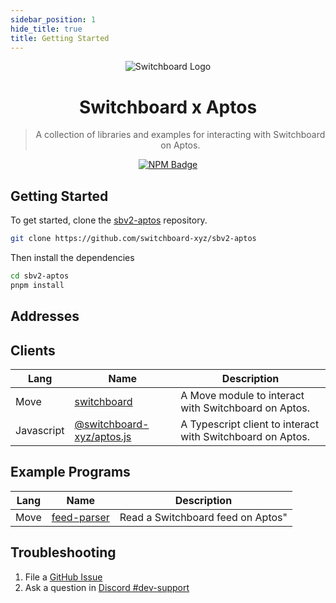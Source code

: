 ```yaml
---
sidebar_position: 1
hide_title: true
title: Getting Started
---
```



<div align="center">

![Switchboard Logo](https://github.com/switchboard-xyz/sbv2-core/raw/main/website/static/img/icons/switchboard/avatar.png)

# Switchboard x Aptos

> A collection of libraries and examples for interacting with Switchboard on
> Aptos.

[![NPM Badge](https://img.shields.io/github/package-json/v/switchboard-xyz/sbv2-aptos?color=red&filename=javascript%2Faptos.js%2Fpackage.json&label=%40switchboard-xyz%2Faptos.js&logo=npm)](https://www.npmjs.com/package/@switchboard-xyz/aptos.js)

</div>

## Getting Started

To get started, clone the
[sbv2-aptos](https://github.com/switchboard-xyz/sbv2-aptos) repository.

```bash
git clone https://github.com/switchboard-xyz/sbv2-aptos
```

Then install the dependencies

```bash
cd sbv2-aptos
pnpm install
```

## Addresses

<ChainAddresses chain="aptos" />

## Clients

| **Lang**   | **Name**                                        | **Description**                                            |
| ---------- | ----------------------------------------------- | ---------------------------------------------------------- |
| Move       | [switchboard](/aptos/move/)                     | A Move module to interact with Switchboard on Aptos.       |
| Javascript | [@switchboard-xyz/aptos.js](/aptos/javascript/) | A Typescript client to interact with Switchboard on Aptos. |

## Example Programs

| **Lang** | **Name**                               | **Description**                   |
| -------- | -------------------------------------- | --------------------------------- |
| Move     | [feed-parser](/aptos/move/feed-parser) | Read a Switchboard feed on Aptos" |

## Troubleshooting

1. File a
   [GitHub Issue](https://github.com/switchboard-xyz/sbv2-solana/issues/new)
2. Ask a question in
   [Discord #dev-support](https://discord.com/channels/841525135311634443/984343400377647144)

